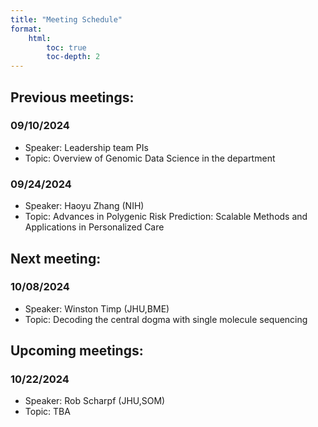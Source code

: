 ```yaml
---
title: "Meeting Schedule"
format:
    html:
        toc: true
        toc-depth: 2
---
```


## Previous meetings:
### 09/10/2024
*    Speaker: Leadership team PIs
*    Topic: Overview of Genomic Data Science in the department

### 09/24/2024
*    Speaker: Haoyu Zhang (NIH)
*    Topic: Advances in Polygenic Risk Prediction: Scalable Methods and Applications in Personalized Care

## Next meeting:
### 10/08/2024
*    Speaker: Winston Timp (JHU,BME)
*    Topic: Decoding the central dogma with single molecule sequencing

## Upcoming meetings:
### 10/22/2024
*    Speaker: Rob Scharpf (JHU,SOM)
*    Topic: TBA
